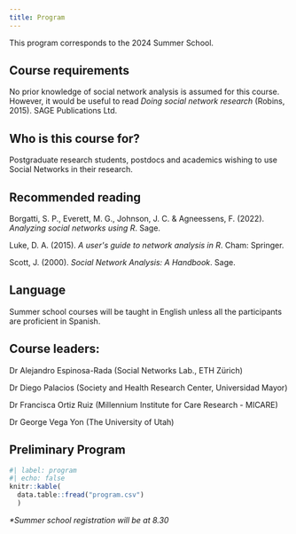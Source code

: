 ```yaml
---
title: Program
---
```


::: {.callout-note}
This program corresponds to the 2024 Summer School.
:::

## Course requirements

No prior knowledge of social network analysis is assumed for this
course. However, it would be useful to read *Doing social network
research* (Robins, 2015). SAGE Publications Ltd.* *

## Who is this course for?

Postgraduate research students, postdocs and academics wishing to use
Social Networks in their research.

## Recommended reading

Borgatti, S. P., Everett, M. G., Johnson, J. C. & Agneessens, F. (2022).
*Analyzing social networks using R*. Sage.

Luke, D. A. (2015). *A user\'s guide to network analysis in R*. Cham:
Springer.

Scott, J. (2000). *Social Network Analysis: A Handbook*. Sage.

## Language

Summer school courses will be taught in English unless all the
participants are proficient in Spanish.

## Course leaders:

Dr Alejandro Espinosa-Rada (Social Networks Lab., ETH Zürich)

Dr Diego Palacios (Society and Health Research Center, Universidad
Mayor)

Dr Francisca Ortiz Ruiz (Millennium Institute for Care Research -
MICARE)

Dr George Vega Yon (The University of Utah)

## Preliminary Program

```r
#| label: program
#| echo: false
knitr::kable(
  data.table::fread("program.csv")
  )
```

*\*Summer school registration will be at 8.30*